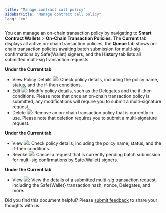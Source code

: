 ```yaml
---
title: "Manage contract call policy"
sidebarTitle: "Manage contract call policy"
lang: "en"
---
```


You can manage an on-chain transaction policy by navigating to **Smart Contract Wallets** > **On-Chain Transaction Policies**. The **Current** tab displays all active on-chain transaction policies, the **Queue** tab shows on-chain transaction policies awaiting batch submission for multi-sig confirmations by Safe&#123;Wallet&#125; signers, and the **History** tab lists all submitted multi-sig transaction requests.

**Under the Current tab**
- View Policy Details <img src="/en/images/risk-controls/view.svg" className="icon"></img>: Check policy details, including the policy name, status, and the if-then conditions.
- Edit <img src="/en/images/risk-controls/edit.svg" className="icon"></img>: Modify policy details, such as the Delegates and the if-then conditions. Please note that once an on-chain transaction policy is submitted, any modifications will require you to submit a multi-signature request.
- Delete <img src="/en/images/risk-controls/delete.svg" className="icon"></img>: Remove an on-chain transaction policy that is currently in use. Please note that deletion requires you to submit a multi-signature request.

**Under the Current tab**
- View <img src="/en/images/risk-controls/view.svg" className="icon"></img>: Check policy details, including the policy name, status, and the if-then conditions.
- Revoke <img src="/en/images/risk-controls/revoke.svg" className="icon"></img>: Cancel a request that is currently pending batch submission for multi-sig confirmations by Safe&#123;Wallet&#125; signers.

**Under the Current tab**
- View <img src="/en/images/risk-controls/view.svg" className="icon"></img>: View the details of a submitted multi-sig transaction request, including the Safe&#123;Wallet&#125; transaction hash, nonce, Delegates, and more.


<Tip>Did you find this document helpful? Please [submit feedback](https://forms.zohopublic.com/cobo/form/DocumentFeedbackForm/formperma/QvLOhxJv1_JMsJ-1dleZ8Itb_7rzN-LtgvsDdxosoVI?referrername=manuals) to share your thoughts with us.</Tip>
